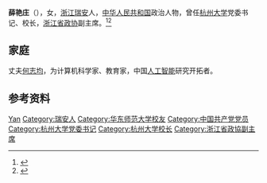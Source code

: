 '''薛艳庄'''（{{bd|？|}}），女，[[浙江|浙江]][[瑞安|瑞安]]人，[[中华人民共和国|中华人民共和国]]政治人物，曾任[[杭州大学|杭州大学]]党委书记、校长，[[浙江省政协|浙江省政协]]副主席。<ref>{{Cite book|title=中华人民共和国职官志|author=何虎生, 李耀东, 向常福主编|publisher=中国社会出版社|year=2003|isbn=9787800883934|location=北京|pages=}}</ref><ref>{{Cite web|title=薛艳庄夫妇捐资助学500万|url=http://www.liwa.cn/index.php?m=content&c=index&a=show&catid=10&id=84|accessdate=2020-09-07|work=华东师范大学杭州校友会|archive-date=2018-12-12|archive-url=https://web.archive.org/web/20181212005025/http://www.liwa.cn/index.php?m=content&c=index&a=show&catid=10&id=84|dead-url=no}}</ref>

== 家庭 ==
丈夫[[何志均|何志均]]，为计算机科学家、教育家，中国[[人工智能|人工智能]]研究开拓者。

== 参考资料 ==
{{reflist}}

{{中国人物小作品}}

{{Authority control}}
{{DEFAULTSORT:Xue薛}}
[[Category:薛姓|Yan]]
[[Category:瑞安人|Category:瑞安人]]
[[Category:华东师范大学校友|Category:华东师范大学校友]]
[[Category:中国共产党党员|Category:中国共产党党员]]
[[Category:杭州大学党委书记|Category:杭州大学党委书记]]
[[Category:杭州大学校长|Category:杭州大学校长]]
[[Category:浙江省政協副主席|Category:浙江省政協副主席]]